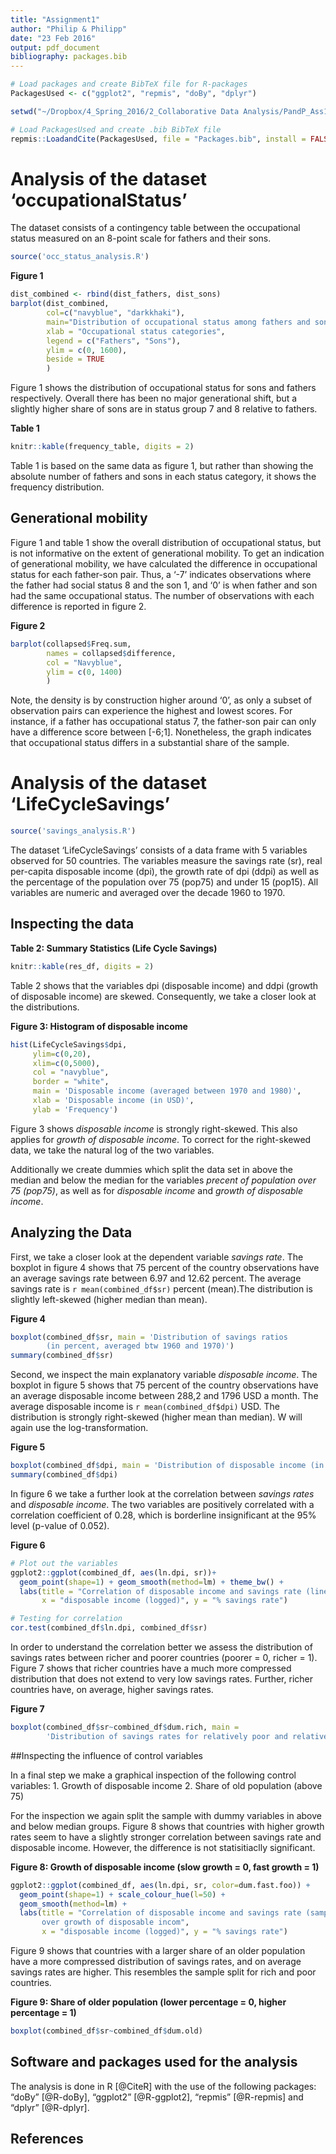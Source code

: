 ```yaml
---
title: "Assignment1"
author: "Philip & Philipp"
date: "23 Feb 2016"
output: pdf_document
bibliography: packages.bib
---
```


```r
# Load packages and create BibTeX file for R-packages
PackagesUsed <- c("ggplot2", "repmis", "doBy", "dplyr")

setwd("~/Dropbox/4_Spring_2016/2_Collaborative Data Analysis/PandP_Ass1")

# Load PackagesUsed and create .bib BibTeX file
repmis::LoadandCite(PackagesUsed, file = "Packages.bib", install = FALSE)
```


# Analysis of the dataset 'occupationalStatus'
The dataset consists of a contingency table between the occupational status measured on an 8-point scale for fathers and their sons.  

```r
source('occ_status_analysis.R')
```
**Figure 1**
``` r
dist_combined <- rbind(dist_fathers, dist_sons)
barplot(dist_combined, 
        col=c("navyblue", "darkkhaki"),
        main="Distribution of occupational status among fathers and sons",
        xlab = "Occupational status categories",
        legend = c("Fathers", "Sons"),
        ylim = c(0, 1600),
        beside = TRUE
        )
```

Figure 1 shows the distribution of occupational status for sons and fathers respectively. Overall there has been no major generational shift, but a slightly higher share of sons are in status group 7 and 8 relative to fathers. 

**Table 1**
```r
knitr::kable(frequency_table, digits = 2)
```

Table 1 is based on the same data as figure 1, but rather than showing the absolute number of fathers and sons in each status category, it shows the frequency distribution. 

## Generational mobility
Figure 1 and table 1 show the overall distribution of occupational status, but is not informative on the extent of generational mobility. To get an indication of generational mobility, we have calculated the difference in occupational status for each father-son pair. Thus, a '-7' indicates observations where the father had social status 8 and the son 1, and '0' is when father and son had the same occupational status. The number of observations with each difference is reported in figure 2. 

**Figure 2**
```r
barplot(collapsed$Freq.sum, 
        names = collapsed$difference,
        col = "Navyblue",
        ylim = c(0, 1400)
        )
```

Note, the density is by construction higher around '0', as only a subset of observation pairs can experience the highest and lowest scores. For instance, if a father has occupational status 7, the father-son pair can only have a difference score between [-6;1]. Nonetheless, the graph indicates that occupational status differs in a substantial share of the sample. 

# Analysis of the dataset 'LifeCycleSavings'

```r
source('savings_analysis.R')
```
  
The dataset 'LifeCycleSavings' consists of a data frame with 5 variables observed for 50 countries. The variables measure the savings rate (sr), real per-capita disposable income (dpi), the growth rate of dpi (ddpi) as well as the percentage of the population over 75 (pop75) and under 15 (pop15). All variables are numeric and averaged over the decade 1960 to 1970.

## Inspecting the data

**Table 2: Summary Statistics (Life Cycle Savings)**
```r
knitr::kable(res_df, digits = 2)
```
  
Table 2 shows that the variables dpi (disposable income) and ddpi (growth of disposable income) are skewed. Consequently, we take a closer look at the distributions.


**Figure 3: Histogram of disposable income**
```r
hist(LifeCycleSavings$dpi,
     ylim=c(0,20),
     xlim=c(0,5000),
     col = "navyblue",
     border = "white",
     main = 'Disposable income (averaged between 1970 and 1980)', 
     xlab = 'Disposable income (in USD)',
     ylab = 'Frequency')
```
  
Figure 3 shows *disposable income* is strongly right-skewed. This also applies for *growth of disposable income*. To correct for the right-skewed data, we take the natural log of the two variables.

Additionally we create dummies which split the data set in above the median and below the median for the variables *precent of population over 75 (pop75)*, as well as for *disposable income* and *growth of disposable income*.

## Analyzing the Data

First, we take a closer look at the dependent variable *savings rate*. The boxplot in figure 4 shows that 75 percent of the country observations have an average savings rate between 6.97 and 12.62 percent. The average savings rate is `r mean(combined_df$sr)` percent (mean).The distribution is slightly left-skewed (higher median than mean).

**Figure 4**
```r
boxplot(combined_df$sr, main = 'Distribution of savings ratios 
        (in percent, averaged btw 1960 and 1970)')
summary(combined_df$sr)
```


Second, we inspect the main explanatory variable *disposable income*. The boxplot in figure 5 shows that 75 percent of the country observations have an average disposable income between 288,2 and 1796 USD a month. The average disposable income is `r mean(combined_df$dpi)` USD. The distribution is strongly right-skewed (higher mean than median). W will again use the log-transformation.

**Figure 5**
```r
boxplot(combined_df$dpi, main = 'Distribution of disposable income (in USD)')
summary(combined_df$dpi)
```

In figure 6 we take a further look at the correlation between *savings rates* and *disposable income*. The two variables are positively correlated with a correlation coefficient of 0.28, which is borderline insignificant at the 95% level (p-value of 0.052).  

**Figure 6**
```r
# Plot out the variables
ggplot2::ggplot(combined_df, aes(ln.dpi, sr))+
  geom_point(shape=1) + geom_smooth(method=lm) + theme_bw() + 
  labs(title = "Correlation of disposable income and savings rate (linear)", 
       x = "disposable income (logged)", y = "% savings rate")

# Testing for correlation
cor.test(combined_df$ln.dpi, combined_df$sr)
```
  
In order to understand the correlation better we assess the distribution of savings rates between richer and poorer countries (poorer = 0, richer = 1). Figure 7 shows that richer countries have a much more compressed distribution that does not extend to very low savings rates. Further, richer countries have, on average, higher savings rates.  

**Figure 7**
```r
boxplot(combined_df$sr~combined_df$dum.rich, main =
        'Distribution of savings rates for relatively poor and relatively rich countries')
```

##Inspecting the influence of control variables

In a final step we make a graphical inspection of the following control variables: 
1. Growth of disposable income 
2. Share of old population (above 75)

For the inspection we again split the sample with dummy variables in above and below median groups. Figure 8 shows that countries with higher growth rates seem to have a slightly stronger correlation between savings rate and disposable income. However, the difference is not statisitiaclly significant.  

**Figure 8: Growth of disposable income (slow growth = 0, fast growth = 1)**
```r
ggplot2::ggplot(combined_df, aes(ln.dpi, sr, color=dum.fast.foo)) +
  geom_point(shape=1) + scale_colour_hue(l=50) + 
  geom_smooth(method=lm) +
  labs(title = "Correlation of disposable income and savings rate (sample splitted 
       over growth of disposable incom", 
       x = "disposable income (logged)", y = "% savings rate")
```
  
Figure 9 shows that countries with a larger share of an older population have a more compressed distribution of savings rates, and on average savings rates are higher. This resembles the sample split for rich and poor countries.

**Figure 9: Share of older population (lower percentage = 0, higher percentage = 1)**
```r
boxplot(combined_df$sr~combined_df$dum.old)
```

## Software and packages used for the analysis
The analysis is done in R [@CiteR] with the use of the following packages: "doBy" [@R-doBy], "ggplot2" [@R-ggplot2], "repmis" [@R-repmis] and "dplyr" [@R-dplyr].

## References
